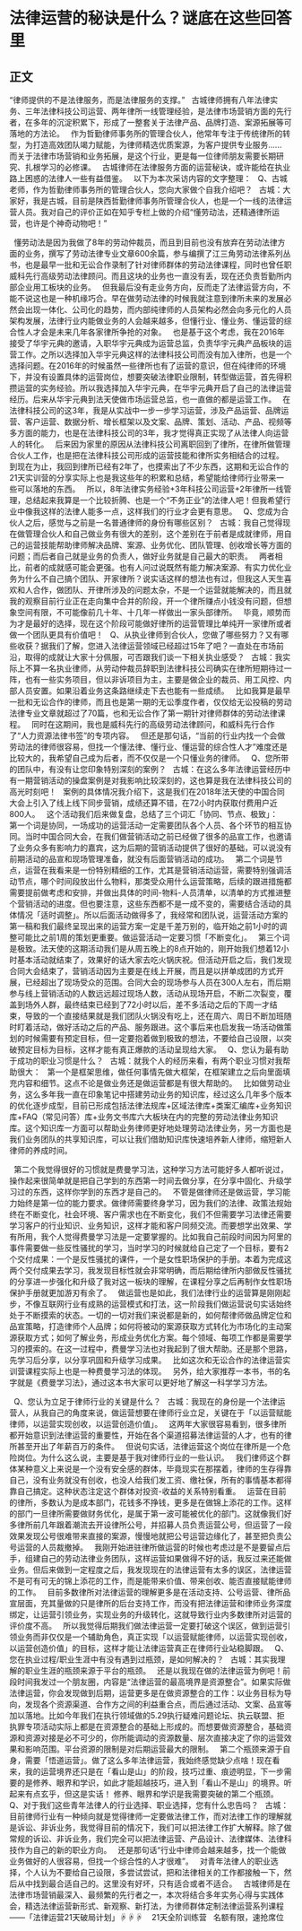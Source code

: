 # 法律运营的秘诀是什么？谜底在这些回答里
## 正文
“律师提供的不是法律服务，而是法律服务的支撑。”
 
古城律师拥有八年法律实务、三年法律科技公司运营、两年律所一线管理经验，是法律市场营销方面的先行者，在多年的沉淀积累下，形成了一整套关于法律产品、品牌打造、案源拓展等可落地的方法论。
 
作为哲勤律师事务所的管理合伙人，他常年专注于传统律所的转型，为打造高效团队竭力赋能，为律师精选优质案源，为客户提供专业服务......
 
而关于法律市场营销和业务拓展，是这个行业，更是每一位律师朋友需要长期研究、扎根学习的必修课。
 
古城律师在法律服务方面的运营秘诀，或许能给在执业路上困惑的法律人一些有益借鉴。
 
以下为本次采访内容的文字整理：
 
Q、古城老师，作为哲勤律师事务所的管理合伙人，您向大家做个自我介绍吧？
 
古城：大家好，我是古城，目前是陕西哲勤律师事务所管理合伙人，也是一个一线的法律运营人员。我对自己的评价正如在知乎专栏上做的介绍“懂劳动法，还精通律所运营，也许是个神奇动物吧！”
 

 
懂劳动法是因为我做了8年的劳动仲裁员，而且到目前也没有放弃在劳动法律方面的业务，撰写了劳动法律专业文章600余篇，参与编撰了江三角劳动法律系列丛书，也是最早一批和无讼合作录制了针对律师群体的劳动法律课程，同时也曾任职威科先行高级劳动法律顾问。而且这块的业务也一直没有丢，现在还负责哲勤所内部企业用工板块的业务。
 
但我最后没有走业务方向，反而走了法律运营方向，不能不说这也是一种机缘巧合。早在做劳动法律的时候我就注意到律所未来的发展必然会出现一体化、公司化的趋势，而内部纯律师的人员架构必然会向多元化的人员架构发展，法律行业内能做业务的人会越来越多，但懂行业、懂业务、懂运营的综合性人才会是未来几年各家律所争抢的对象。
 
也是基于这个考虑，我在2016年接受了华宇元典的邀请，入职华宇元典成为运营总监，负责华宇元典产品板块的运营工作。之所以选择加入华宇元典这样的法律科技公司而没有加入律所，也是一个选择问题。在2016年的时候虽然一些律所也有了运营的意识，但在纯律师的环境下，并没有设置具体的运营岗位，想要突破法律职业限制，转型做运营，首先得积攒运营的实务经验。所以我选择加入华宇元典，在华宇元典开启了自己的法律运营经历。后来从华宇元典到法天使做市场运营总监，也一直做的都是运营工作。
 
在法律科技公司的这3年，我是从实战中一步一步学习运营，涉及产品运营、品牌运营、客户运营、数据分析、增长框架以及文案、品牌、策划、活动、产品、视频等多方面的能力，也是在法律科技公司的3年，我才觉得真正实现了从法律人向运营人的转化。
 
后来因为家里的原因从法律科技公司离职回到了律所，在律所做管理合伙人工作，也是把在法律科技公司形成的运营技能和律所实务相结合的过程。
 
到现在为止，我回到律所已经有2年了，也摸索出了不少东西，这期和无讼合作的21天实训营的分享实际上也是我这些年的积累和总结，希望能给律师行业带来一些可以落地的东西。
 
所以，8年法律实务经验+3年科技公司运营+2年律所一线管理，总结起来我算是一个比较折腾、也是一个“不务正业”的法律人吧！但我希望行业中像我这样的法律人能多一点，这样我们的行业才会更有意思。
 
Q、您成为合伙人之后，感觉与之前是一名普通律师的身份有哪些区别？
 
古城：我自己觉得现在做管理合伙人和自己做业务有很大的差别，这个差别在于前者是成就律师，用自己的运营技能帮助律师解决品牌、案源、业务优化、团队管理、创收增长等方面的问题；而后者自己就是业务的负责人，做好业务就是自己最大的职责。
 
两者相比，前者的成就感可能会更强。也有人问过说既然有能力解决案源、有实力优化业务为什么不自己搞个团队、开家律所？说实话这样的想法也有过，但我这人天生喜欢和人合作，做团队、开律所涉及的问题太杂，不是一个运营就能解决的，而且就我的观察目前行业正在走向集中合并的阶段，开一个律所赚点小钱没有问题，但想象空间有限，不可能像前几十年、十几年一样做出一家头部律所。
 
毕竟，顺势而为才是最好的选择，现在这个阶段可能做好律所的运营管理比单纯开一家律所或者做一个团队更具有价值吧！
 
Q、从执业律师到合伙人，您做了哪些努力？又有哪些收获？据我们了解，您进入法律运营领域已经超过15年了吧？一直处在市场前沿，取得的成就让大家十分佩服，可否跟我们谈一下相关执业感受？
 
古城：我实际上不算一名执业律师，从劳动仲裁员辞职到法律科技公司确实在律所短期待过一阵，也有一些实务项目，但以非诉项目为主，主要是做企业的裁员、用工风控、内部人员安置。如果沿着业务这条路继续走下去也能有一些成绩。
 
比如我算是最早一批和无讼合作的律师，而且也是第一期的无讼季度作者，仅仅给无讼投稿的劳动法律专业文章就超过了70篇，也和无讼合作了第一期针对律师群体的劳动法律课程。
 
同时在这期间，我也是威科先行的高级劳动法律顾问，和威科先行合作了“人力资源法律书签”的专项内容。
 
但还是那句话，“当前的行业内找一个会做劳动法的律师很容易，但找一个懂法律、懂行业、懂运营的综合性人才”难度还是比较大的，我希望自己成为后者，而不仅仅是一个只懂业务的律师。
 
Q、您所带的团队中，有没有让您印象特别深刻的案例？
 
古城：在这么多年法律运营经历中有一期营销活动的操盘案例是对我影响比较深刻的，这也算是我在法律科技公司的高光时刻吧！
 
案例的具体情况我介绍下，这是我们在2018年法天使的中国合同大会上引入了线上线下同步营销，成绩还算不错，在72小时内获取付费用户近800人。
 
这个活动我们后来做复盘，总结了三个词汇「协同、节点、极致」：
 
第一个词是协同，一场成功的运营活动一定需要团队各个人员、各个环节的相互协同。当时中国合同大会，在我们做营销活动之前已经做了很多的品宣工作，也邀请了业务众多有影响力的嘉宾，这为后期的营销活动提供了很好的基础，可以说没有前期活动的品宣和现场管理准备，就没有后面营销活动的成功。
 
第二个词是节点，运营在我看来是一份特别精细的工作，尤其是营销活动运营，需要特别强调活动节点，哪个时间段放出什么物料，那类受众用什么运营策略，后续的跟进措施都需要提前做考虑和安排，并做出具体的时间-物料-人员清单，以清单的方式推进整个营销活动的进度。但也要注意，这些东西都不是一成不变的，需要结合活动的具体情况「适时调整」。所以后面活动做得多了，我经常和团队说，运营活动方案的第一稿和我们最终呈现出来的运营方案一定是千差万别的，临开始之前1小时的调整可能比之前1周的策划更重要。做运营活动一定要习惯「不断变化」。
 
第三个词是极致。法天使的这期活动我们是从周五晚上的8点开始的，刚开始我们想着12小时基本活动就结束了，效果好的话大家去吃火锅庆祝。但活动开启之后，我们发现合同大会结束了，营销活动因为主要是在线上开展，而且是以拼单成团的方式开展，已经超出了现场受众的范围。合同大会的现场参与人员在300人左右，而后期参与线上营销活动的人数远远超过现场人数，活动从现场开启，不断二次裂变，覆盖到场外人群，最终结束已经到了72小时以后，差不多活动之后的下周一才结束，导致的一个直接结果就是我们团队火锅没有吃上，还在周六、周日不断加班随时盯着活动，做好活动之后的产品、服务跟进。这个事后来也启发我一场活动做策划的时候需要有预定目标，但一定要抱着做到极致的想法，不要给自己设限，以突破预定目标为目标，这样才能有真正爆款的活动呈现给大家。
 
Q、您认为最有助于成功的职业习惯是什么？
 
古城：就我个人的经历来看，有两个职业习惯对我帮助很大：
 
第一个是框架思维，做任何事情先做大框架，在框架建立之后向里面填充内容和细节。这点不论是做业务还是做运营都是有很大帮助的。
 
比如做劳动业务，这么多年我一直在印象笔记中搭建劳动业务的知识库，经过这么几年多个版本的优化逐步成型，目前已形成包括法律法规库+区域法律库+类案汇编库+业务知识库+FAQ（常见问答）库+业务文书库六大板块在内的完整的劳动法律业务知识库。这个知识库一方面可以帮助业务律师更好地处理劳动法律业务，另一方面也是我们业务团队的共享知识库，可以让我们借助知识库快速培养新人律师，缩短新人律师的养成时间。
 

 
第二个我觉得很好的习惯就是费曼学习法，这种学习方法可能好多人都听说过，操作起来很简单就是把自己学到的东西第一时间去做分享，在分享中固化、升级学习过的东西，这样你学到的东西才是自己的。
 
不管是做律师还是做运营，学习能力始终是第一位的能力要求。做律师需要终身学习，因为我们的法律、政策法规始终在不断变化，社会环境、客户需求也在不断变化，我们不但需要学习法律还需要学习客户的行业知识、业务知识，这样才能和客户同频交流。而要想学出效果、学有所用，我个人觉得费曼学习法是一定要掌握的。比如我自己前段时间因为阿里的事件需要做一些反性骚扰的学习，当时学习的时候就给自己定了一个目标，要有2个交付成果：一个是反性骚扰的课件，一个是女性职场保护的手册。本着为完成这两个交付成果去学习，我发现目标性就会非常明确，而后期给律所内部做反性骚扰的分享进一步强化和升级了我对这一板块的理解，在课程分享之后再制作女性职场保护手册就更加游刃有余了。
 
做运营也是如此，我们法律行业的运营算是刚刚起步，不像互联网行业有成熟的运营模式和打法，这一阶段我们做运营说句实话始终处于不断摸索的状态。一切的一切对我们来说都是新的，如何帮律师做品牌定位和品宣策略，打造律师个人品牌；如何将被动的案源获取方式转化为市场化的主动案源获取方式；如何了解业务，形成业务优化方案。每个领域、每项工作都是需要学习的摸索的。在这一过程中，费曼学习法也对我起到了很大帮助。还是那个思路，先学习后分享，以分享巩固和升级学习成果。
 
比如这次和无讼合作的法律运营实训营课程实际上也是一种费曼学习法的体现。
 
另外，给大家推荐一本书，书的名字就是《费曼学习法》，通过这本书大家可以更好地了解这一科学学习方法。
 

 
Q、您认为立足于律师行业的关键是什么？
 
古城：我现在的身份是一个法律运营人，从我自己的角度来说，做运营想要在律师行业立足，关键在于「以运营赋能律师，以运营实现创收，以运营创造价值」。
 
这两年大家很容易看到，很多律所都开始意识到法律运营的重要性，开始在各个渠道招募法律运营的人才，也有的律所甚至开出了年薪百万的条件。
 
但说句实话，法律运营这个岗位在律所是一个危险岗位。为什么这么说，主要是基于我对律师行业的一些认识。
 
我们律师这个群体某种意义上来说是一个没有安全感的群体，毕竟现实在那摆着，律师的生存得靠自己，没有业务就没有创收，也没人给我们发工资、缴社保，所有的事情基本都得靠自己搞定。这种状态注定这个群体对投资-收益的关系特别看重。
 
运营在目前的律所，多数认为是成本部门，花钱多不挣钱，更多是在做锦上添花的工作。这样的部门一旦律所需要做财务优化，是属于第一波可能被优化的部门。这就像我们好多律所前几年跟着潮流去开设律所公号，并招募人员负责运营公号，但运营了一段效果发现公号很难带来直接的案源，慢慢地就把公号运营边缘化了，甚至把负责公号运营的人员裁撤掉。
 
我刚开始进驻律所做运营的时候也考虑过是不是要留点后手，组建自己的劳动法律业务团队，这样运营如果做得不好的话，我反过来还能做业务。但后来做到一定程度之后，我发现现在的法律运营有太多的误区，法律运营不是可有可无的锦上添花的工作，而是能带来价值、带来创收、能否直接赋能律师的工作。
 
目前多数律所对法律运营的理解更多是在活动支持、公号运营、律所品宣层面，充其量做的只是律所的后台支持工作，而没有把法律运营和律师业务深度绑定，让运营引领业务，实现业务的升级转化，这就导致行业内多数律所对运营的评价度不高。
 
所以我觉得后期我们做法律运营一定要打破这个误区，做到运营引领业务而非仅仅是一个辅助角色，真正实现「以运营赋能律师，以运营实现创收，以运营创造价值」的目标，这样才能让法律运营真正在律师行业站稳脚跟。
 
Q、您在执业过程/职业生涯中有没有遇到过瓶颈，是如何解决的？
 
古城：其实我理解的职业生涯的瓶颈来源于平台的瓶颈。
 
还是以我现在做的法律运营为例吧！前段时间我发过一个朋友圈，内容是“法律运营的最高境界是资源整合”。如果实际做法律运营，你会发现做到后期，运营更多是在做资源整合的工作：以业务目标为导向，发现各个资源渠道、合作方之间的利益重合点，而后通过活动、文案、品宣等加以落地。比如今年我们在执行领域做的5.29执行疑难问题论坛、执云联盟、拒执罪专项活动实际上都是在资源整合的基础上形成的。而想要做资源整合，基础资源和资源对接是必不可少的，你所能调动的资源数量、层次直接决定了你的运营效果和影响范围。平台资源的限制是对后期运营最大的限制。
 
第二个瓶颈来源于自身，需要「悟道运营」。做了这么多年法律运营，我始终感觉缺少点啥！现在看来，我的运营境界还只是在「看山是山」的阶段，技巧过重、痕迹明显，下一步需要的是修养、眼界和学识，如此才能超越技巧，进入到「看山不是山」的境界。听起来有点玄乎，但这是实话！
修养、眼界和学识是我需要突破的第二个瓶颈。
 
Q、对于我们这些青年法律人的行业选择、职业选择，您有什么忠告吗？
 
古城：目前律师行业有一种倾向就是觉得律师一定要做法律工作，而对法律工作的理解就是诉讼、非诉业务，我觉得目前的情况下，我们可以把法律工作扩大解释。除了做常规的诉讼、非诉业务，我们完全可以把法律运营、产品设计、法律媒体、法律科技作为自己的新的职业方向。
 
还是那句话“行业中律师会越来越多，找一个能做业务做好的人很容易，但找一个综合性的人才很难”。
 
对青年法律人的职业选择，个人认为不要给自己设限，多尝试尝试，把和法律相关的工作都接触一下，然后从中找到最合适自己的。这里没有好坏，只有适合或者不适合。
 
古城律师是在法律市场营销最深入、最频繁的先行者之一，本次将结合多年实务心得与实践体会，精选法律运营新形式、新观察、新打法，为律师群体定制法律运营系列课程——「法律运营21天破局计划」☟☟☟
 
 21天全阶训练营 
 名额有限，速抢席位 
 

 
